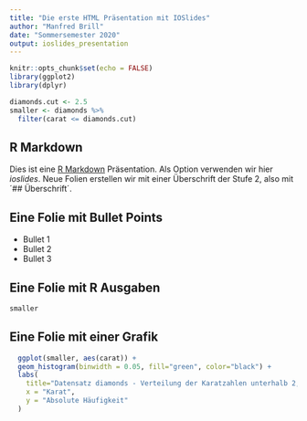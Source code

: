 ```yaml
---
title: "Die erste HTML Präsentation mit IOSlides"
author: "Manfred Brill"
date: "Sommersemester 2020"
output: ioslides_presentation
---
```


```r
knitr::opts_chunk$set(echo = FALSE)
library(ggplot2)
library(dplyr)

diamonds.cut <- 2.5
smaller <- diamonds %>%
  filter(carat <= diamonds.cut)
```

## R Markdown

Dies ist eine [R Markdown](http://rmarkdown.rstudio.com) Präsentation. Als Option verwenden wir hier *ioslides*. Neue Folien erstellen wir
mit einer Überschrift der Stufe 2, also mit 
´## Überschrift´.

## Eine Folie mit Bullet Points

- Bullet 1
- Bullet 2
- Bullet 3

## Eine Folie mit R Ausgaben

```r
smaller
```

## Eine Folie mit einer Grafik

```r
  ggplot(smaller, aes(carat)) +
  geom_histogram(binwidth = 0.05, fill="green", color="black") +
  labs(
    title="Datensatz diamonds - Verteilung der Karatzahlen unterhalb 2,5 Karat",
    x = "Karat",
    y = "Absolute Häufigkeit"
  )
```

